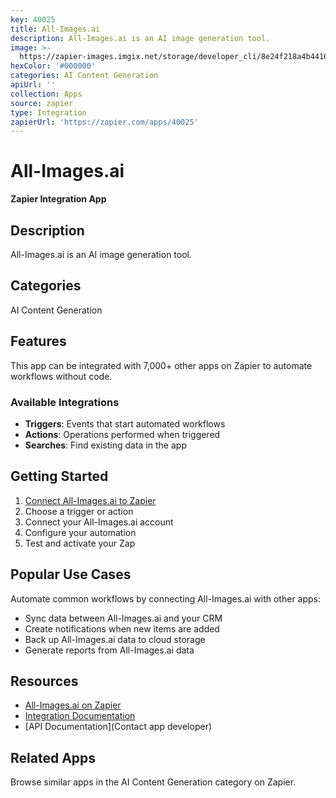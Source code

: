 ```yaml
---
key: 40025
title: All-Images.ai
description: All-Images.ai is an AI image generation tool.
image: >-
  https://zapier-images.imgix.net/storage/developer_cli/8e24f218a4b441609e28317202162033.png?auto=format%2Ccompress&ixlib=python-3.0.0&q=50
hexColor: '#000000'
categories: AI Content Generation
apiUrl: ''
collection: Apps
source: zapier
type: Integration
zapierUrl: 'https://zapier.com/apps/40025'
---
```

# All-Images.ai

**Zapier Integration App**

## Description

All-Images.ai is an AI image generation tool.

## Categories

AI Content Generation

## Features

This app can be integrated with 7,000+ other apps on Zapier to automate workflows without code.

### Available Integrations

- **Triggers**: Events that start automated workflows
- **Actions**: Operations performed when triggered
- **Searches**: Find existing data in the app

## Getting Started

1. [Connect All-Images.ai to Zapier](https://zapier.com/apps/40025)
2. Choose a trigger or action
3. Connect your All-Images.ai account
4. Configure your automation
5. Test and activate your Zap

## Popular Use Cases

Automate common workflows by connecting All-Images.ai with other apps:

- Sync data between All-Images.ai and your CRM
- Create notifications when new items are added
- Back up All-Images.ai data to cloud storage
- Generate reports from All-Images.ai data

## Resources

- [All-Images.ai on Zapier](https://zapier.com/apps/40025)
- [Integration Documentation](https://zapier.com/apps/40025/integrations)
- [API Documentation](Contact app developer)

## Related Apps

Browse similar apps in the AI Content Generation category on Zapier.
